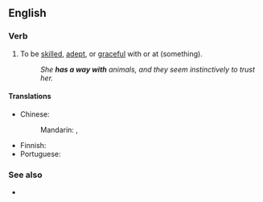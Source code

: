==English==

===Verb===
{{head|en|verb}}

# {{lb|en|idiomatic|informal}} To be [[skilled]], [[adept]], or [[graceful]] with or at (something).
#: ''She '''has a way with''' animals, and they seem instinctively to trust her.''

====Translations====
{{trans-top|be skilled}}
* Chinese:
*: Mandarin: {{t|cmn|[[對]]…… [[頗]][[有一手]]}}, {{t|cmn|[[对]]…… [[颇]][[有一手]]|tr=duì... pō yǒuyīshǒu}}
{{trans-mid}}
* Finnish: {{t|fi|[[olla]] [[taitava]] [[jossakin]]}}
* Portuguese: {{t-needed|pt}}
{{trans-bottom}}

===See also===
* {{l|en|have one's way with}}